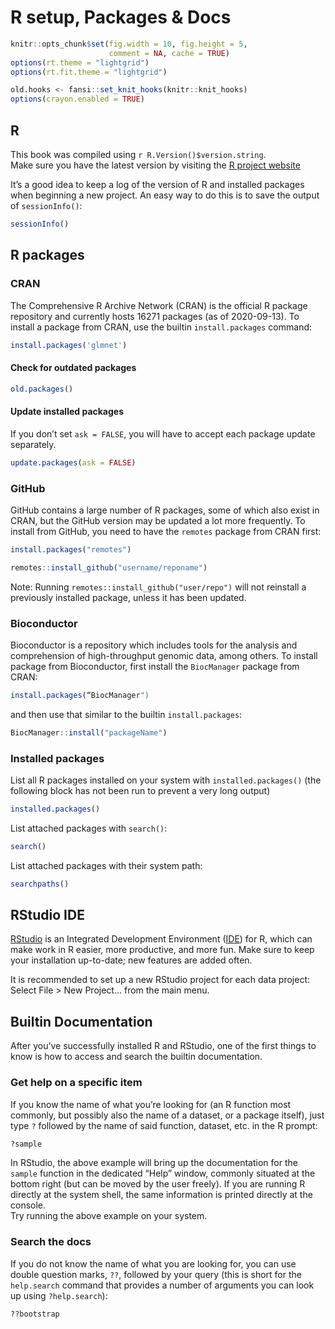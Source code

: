 # R setup, Packages & Docs {#Rsetup}

```r
knitr::opts_chunk$set(fig.width = 10, fig.height = 5,
                      comment = NA, cache = TRUE) 
options(rt.theme = "lightgrid")
options(rt.fit.theme = "lightgrid")
```

```r
old.hooks <- fansi::set_knit_hooks(knitr::knit_hooks)
options(crayon.enabled = TRUE)
```

## R

This book was compiled using `r R.Version()$version.string`.  
Make sure you have the latest version by visiting the [R project website](https://www.r-project.org)

It's a good idea to keep a log of the version of R and installed packages when beginning a new project. An easy way to do this is to save the output of `sessionInfo()`:

```r
sessionInfo()
```

## R packages
### CRAN
The Comprehensive R Archive Network (CRAN) is the official R package repository and currently hosts 16271 packages (as of 2020-09-13). To install a package from CRAN, use the builtin `install.packages` command:
```r
install.packages('glmnet')
```

#### Check for outdated packages

```r
old.packages()
```

#### Update installed packages

If you don't set `ask = FALSE`, you will have to accept each package update separately.

```r
update.packages(ask = FALSE)
```

### GitHub

GitHub contains a large number of R packages, some of which also exist in CRAN, but the GitHub version may be updated a lot more frequently. To install from GitHub, you need to have the `remotes` package from CRAN first:

```r
install.packages("remotes")
```

```r
remotes::install_github("username/reponame")
```

Note: Running `remotes::install_github("user/repo")` will not reinstall a previously installed package, unless it has been updated.

### Bioconductor

Bioconductor is a repository which includes tools for the analysis and comprehension of high-throughput genomic data, among others. To install package from Bioconductor, first install the `BiocManager` package from CRAN:

```r
install.packages(“BiocManager")
```

and then use that similar to the builtin `install.packages`:

```r
BiocManager::install("packageName")
```

### Installed packages

List all R packages installed on your system with `installed.packages()` (the following block has not been run to prevent a very long output)

```r
installed.packages()
```

List attached packages with `search()`:

```r
search()
```

List attached packages with their system path:

```r
searchpaths()
```


## RStudio IDE

[RStudio](https://rstudio.com/) is an Integrated Development Environment ([IDE](https://en.wikipedia.org/wiki/Integrated_development_environment)) for R, which can make work in R easier, more productive, and more fun. Make sure to keep your installation up-to-date; new features are added often.  

It is recommended to set up a new RStudio project for each data project: Select File > New Project... from the main menu.


## Builtin Documentation

After you've successfully installed R and RStudio, one of the first things to know is how to access and search the builtin documentation.  

### Get help on a specific item

If you know the name of what you're looking for (an R function most commonly, but possibly also the name of a dataset, or a package itself), just type `?` followed by the name of said function, dataset, etc. in the R prompt:

```r
?sample
```

In RStudio, the above example will bring up the documentation for the `sample` function in the dedicated "Help" window, commonly situated at the bottom right (but can be moved by the user freely). If you are running R directly at the system shell, the same information is printed directly at the console.  
Try running the above example on your system.

### Search the docs

If you do not know the name of what you are looking for, you can use double question marks, `??`, followed by your query (this is short for the `help.search` command that provides a number of arguments you can look up using `?help.search`):

```r
??bootstrap
```
